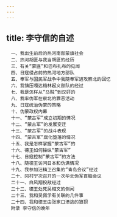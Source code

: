 ```yaml
---
---
---
```

title: 李守信的自述
---


```
　一、我出生前后的热河南部蒙旗社会
　二、热河胡匪与我当胡匪的经历
　三、有关“蒙匪”和巴布扎布的见闻
　四、日寇侵占前的热河地方部队
　五、奉军与国民军战争中我随奉军进攻察北的回忆
　六、我镇压嘎达梅林起义部队的经过
　七、我是怎样从“马贼”到汉奸的
　八、我率伪军在察北的罪恶活动
　九、日寇统治伪蒙的策略
　十、伪蒙政权内幕
　十一、“蒙古军”成立初期的情况
　十二、“蒙古军”的发展变迁
　十三、“蒙古军”的战斗表现
　十四、“蒙古军”腐化堕落的情况
　十五、我是怎样掌握“蒙古军”的
　十六、德王如何操纵“蒙古军”
　十七、日寇控制“蒙古军”的方法
　十八、随德王访问日本和伪满情况
　十九、我参加汪精卫召集的“青岛会议”经过
　二十、冈村宁次召开的一次华北伪军首脑会议
　二十一、白风翔投敌经过
　二十二、德王处死吴相文的侧闻
　二十三、我和吴佩孚有关联的几件事
　二十四、我和德王由张家口溃逃的狼狈
　附录 李守信的晚年
```